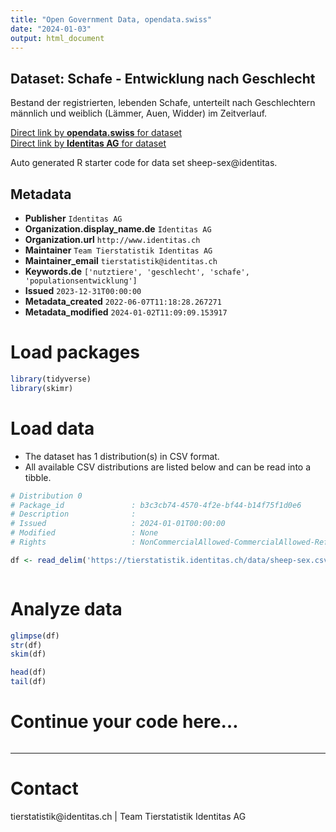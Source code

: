 ```yaml
---
title: "Open Government Data, opendata.swiss"
date: "2024-01-03"
output: html_document
---
```


## Dataset: Schafe - Entwicklung nach Geschlecht

Bestand der registrierten, lebenden Schafe, unterteilt nach Geschlechtern männlich und weiblich (Lämmer, Auen, Widder) im Zeitverlauf. 

[Direct link by **opendata.swiss** for dataset](https://opendata.swiss/de/dataset/schafe-entwicklung-nach-geschlecht)<br>
[Direct link by **Identitas AG** for dataset](https://tierstatistik.identitas.ch/)

Auto generated R starter code for data set sheep-sex@identitas.

## Metadata

- **Publisher** `Identitas AG`
- **Organization.display_name.de** `Identitas AG`
- **Organization.url** `http://www.identitas.ch`
- **Maintainer** `Team Tierstatistik Identitas AG`
- **Maintainer_email** `tierstatistik@identitas.ch`
- **Keywords.de** `['nutztiere', 'geschlecht', 'schafe', 'populationsentwicklung']`
- **Issued** `2023-12-31T00:00:00`
- **Metadata_created** `2022-06-07T11:18:28.267271`
- **Metadata_modified** `2024-01-02T11:09:09.153917`


# Load packages

```r

library(tidyverse)
library(skimr)

```

# Load data

-   The dataset has 1 distribution(s) in CSV format.
-   All available CSV distributions are listed below and can be read into a tibble.

```r

# Distribution 0
# Package_id               : b3c3cb74-4570-4f2e-bf44-b14f75f1d0e6
# Description              : 
# Issued                   : 2024-01-01T00:00:00
# Modified                 : None
# Rights                   : NonCommercialAllowed-CommercialAllowed-ReferenceRequired

df <- read_delim('https://tierstatistik.identitas.ch/data/sheep-sex.csv')



```

# Analyze data

```r

glimpse(df)
str(df)
skim(df)

head(df)
tail(df)

```

# Continue your code here...

```r

```

------------------------------------------------------------------------

# Contact

tierstatistik@identitas.ch | Team Tierstatistik Identitas AG
